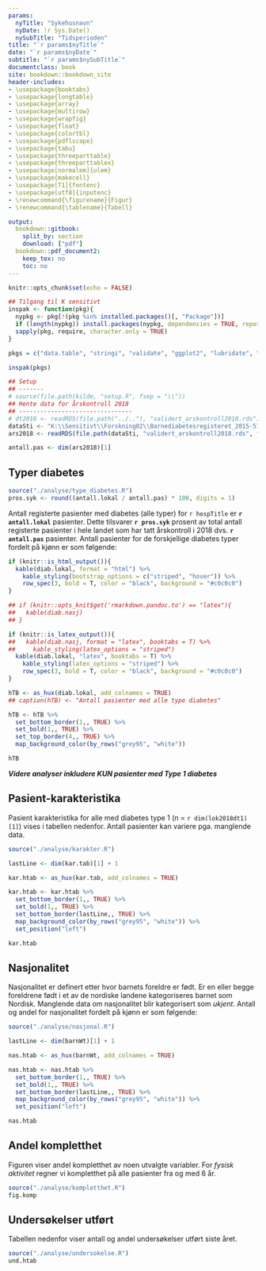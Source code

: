 ---
params:
  nyTitle: "Sykehusnavn"
  nyDate: !r Sys.Date()
  nySubTitle: "Tidsperioden"
title: "`r params$nyTitle`"
date: "`r params$nyDate`"
subtitle: "`r params$nySubTitle`"
documentclass: book
site: bookdown::bookdown_site
header-includes:
- \usepackage{booktabs}
- \usepackage{longtable}
- \usepackage{array}
- \usepackage{multirow}
- \usepackage{wrapfig}
- \usepackage{float}
- \usepackage{colortbl}
- \usepackage{pdflscape}
- \usepackage{tabu}
- \usepackage{threeparttable}
- \usepackage{threeparttablex}
- \usepackage[normalem]{ulem}
- \usepackage{makecell}
- \usepackage[T1]{fontenc}
- \usepackage[utf8]{inputenc}
- \renewcommand{\figurename}{Figur}
- \renewcommand{\tablename}{Tabell}

output:
  bookdown::gitbook:
    split_by: section
    download: ["pdf"]
  bookdown::pdf_document2:
    keep_tex: no
    toc: no
---


```{r setup, include=FALSE}
knitr::opts_chunk$set(echo = FALSE)
```

```{r test, eval=F, include=F }
## Tilgang til K sensitivt
inspak <- function(pkg){
  nypkg <- pkg[!(pkg %in% installed.packages()[, "Package"])]
  if (length(nypkg)) install.packages(nypkg, dependencies = TRUE, repos = "http://cran.rstudio.com")
  sapply(pkg, require, character.only = TRUE)
}

pkgs = c("data.table", "stringi", "validate", "ggplot2", "lubridate", "readxl", "sqldf", "huxtable")

inspak(pkgs)

## Setup
## -------
# source(file.path(kilde, "setup.R", fsep = "\\"))
## Hente data for årskontroll 2018
## --------------------------------
# dt2018 <- readRDS(file.path("../.."), "validert_arskontroll2018.rds")
dataSti <- "K:\\Sensitivt\\Forskning02\\Barnediabetesregisteret_2015-5739\\Barnediabetes og kvalitet\\Datafiler\\2018"
ars2018 <- readRDS(file.path(dataSti, "validert_arskontroll2018.rds", fsep = "\\"))
```

```{r key}
antall.pas <- dim(ars2018)[1]
```


## Typer diabetes {-}

```{r diabtype}
source("./analyse/type_diabetes.R")
pros.syk <- round((antall.lokal / antall.pas) * 100, digits = 1)
```
Antall registerte pasienter med diabetes (alle typer) for `r hospTitle` er **`r antall.lokal`** pasienter. Dette tilsvarer **`r pros.syk`** prosent av total
antall registerte pasienter i hele landet som har tatt årskontroll i 2018 dvs. **`r antall.pas`** pasienter. Antall pasienter for de forskjellige diabetes typer fordelt på kjønn er som følgende:


```{r diabetes, eval=F}
if (knitr::is_html_output()){
  kable(diab.lokal, format = "html") %>%
    kable_styling(bootstrap_options = c("striped", "hover")) %>%
    row_spec(3, bold = T, color = "black", background = "#c0c0c0")
}

## if (knitr::opts_knit$get('rmarkdown.pandoc.to') == "latex"){
##   kable(diab.nasj)
## }

if (knitr::is_latex_output()){
##   kable(diab.nasj, format = "latex", booktabs = T) %>%
##     kable_styling(latex_options = "striped")
  kable(diab.lokal, "latex", booktabs = T) %>%
    kable_styling(latex_options = "striped") %>%
    row_spec(3, bold = T, color = "black", background = "#c0c0c0")
}
```

```{r r huxtabdt, eval=T, echo=F}
hTB <- as_hux(diab.lokal, add_colnames = TRUE)
## caption(hTB) <- "Antall pasienter med alle type diabetes"

hTB <- hTB %>%
  set_bottom_border(1,, TRUE) %>%
  set_bold(1,, TRUE) %>%
  set_top_border(4,, TRUE) %>%
  map_background_color(by_rows("grey95", "white"))

hTB

```

***Videre analyser inkludere KUN pasienter med Type 1 diabetes***

## Pasient-karakteristika {-}

Pasient karakteristika for alle med diabetes type 1 (n = `r dim(lok2018dt1)[1]`) vises i tabellen nedenfor. Antall pasienter kan variere pga. manglende data.

```{r}
source("./analyse/karakter.R")

lastLine <- dim(kar.tab)[1] + 1

kar.htab <- as_hux(kar.tab, add_colnames = TRUE)

kar.htab <- kar.htab %>%
  set_bottom_border(1,, TRUE) %>%
  set_bold(1,, TRUE) %>%
  set_bottom_border(lastLine,, TRUE) %>%
  map_background_color(by_rows("grey95", "white")) %>%
  set_position("left")

kar.htab
```

## Nasjonalitet {-}
Nasjonalitet er definert etter hvor barnets foreldre er født. Er en eller begge
foreldrene født i et av de nordiske landene kategoriseres barnet som
Nordisk. Manglende data om nasjonalitet blir kategorisert som *ukjent*. Antall og
andel for nasjonalitet fordelt på kjønn er som følgende:

```{r nasj}
source("./analyse/nasjonal.R")

lastLine <- dim(barnWt)[1] + 1

nas.htab <- as_hux(barnWt, add_colnames = TRUE)

nas.htab <- nas.htab %>%
  set_bottom_border(1,, TRUE) %>%
  set_bold(1,, TRUE) %>%
  set_bottom_border(lastLine,, TRUE) %>%
  map_background_color(by_rows("grey95", "white")) %>%
  set_position("left")

nas.htab
```

## Andel kompletthet {-}

Figuren viser andel kompletthet av noen utvalgte variabler. For *fysisk aktivitet*
regner vi kompletthet på alle pasienter fra og med 6 år.

```{r komplett}
source("./analyse/kompletthet.R")
fig.komp
```

## Undersøkelser utført {-}

Tabellen nedenfor viser antall og andel undersøkelser utført siste året.

```{r undersk}
source("./analyse/undersokelse.R")
und.htab
```

